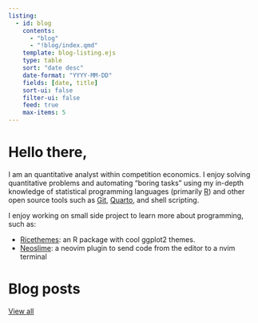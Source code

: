 ```yaml
---
listing: 
  - id: blog
    contents: 
      - "blog"
      - "!blog/index.qmd"
    template: blog-listing.ejs
    type: table
    sort: "date desc"
    date-format: "YYYY-MM-DD"
    fields: [date, title]
    sort-ui: false
    filter-ui: false
    feed: true
    max-items: 5
---
```


# Hello there,
I am an quantitative analyst within competition economics. I enjoy solving 
quantitative problems and automating "boring tasks" using my in-depth knowledge 
of statistical programming languages (primarily [R](https://www.r-project.org/))
and other open source tools such as [Git](https://git-scm.com/), 
[Quarto](https://quarto.org/), and shell scripting.

I enjoy working on small side project to learn more about programming, such as:

- [Ricethemes](https://github.com/Mackrics/ricethemes): an R package with cool ggplot2 themes.
- [Neoslime](https://github.com/Mackrics/neoslime): a neovim plugin to send code from the editor to a nvim terminal

# Blog posts
:::{#blog}
:::
[View all](./blog/index.qmd)
